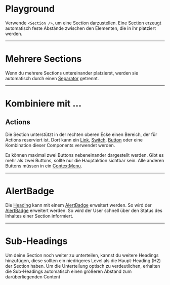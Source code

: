 # Playground

Verwende `<Section />`, um eine Section darzustellen. Eine Section erzeugt
automatisch feste Abstände zwischen den Elementen, die in ihr platziert werden.

<LiveCodeEditor />

---

# Mehrere Sections

Wenn du mehrere Sections untereinander platzierst, werden sie automatisch durch
einen [Separator](/03-components/structure/separator) getrennt.

<LiveCodeEditor example="multiple" editorCollapsed />

---

# Kombiniere mit ...

## Actions

Die Section unterstützt in der rechten oberen Ecke einen Bereich, der für
Actions reserviert ist. Dort kann ein [Link](/03-components/navigation/link),
[Switch](/03-components/form-controls/switch),
[Button](/03-components/actions/button) oder eine Kombination dieser Components
verwendet werden.

<LiveCodeEditor example="link" editorCollapsed />

<LiveCodeEditor example="switch" editorCollapsed />

Es können maximal zwei Buttons nebeneinander dargestellt werden. Gibt es mehr
als zwei Buttons, sollte nur die Hauptaktion sichtbar sein. Alle anderen Buttons
müssen in ein [ContextMenu](/03-components/actions/context-menu).

<LiveCodeEditor example="context-menu" editorCollapsed />

---

# AlertBadge

Die [Heading](/03-components/content/heading) kann mit einem
[AlertBadge](/03-components/status/alert-badge) erweitert werden. So wird der
[AlertBadge](/03-components/status/alert-badge) erweitert werden. So wird der
User schnell über den Status des Inhaltes einer Section informiert.

<LiveCodeEditor example="alert-badge" editorCollapsed />

---

# Sub-Headings

Um deine Section noch weiter zu unterteilen, kannst du weitere Headings
hinzufügen, diese sollten ein niedrigeres Level als die Haupt-Heading (H2) der
Section haben. Um die Unterteilung optisch zu verdeutlichen, erhalten die
Sub-Headings automatisch einen größeren Abstand zum darüberliegenden Content

<LiveCodeEditor example="sub-heading" editorCollapsed />
